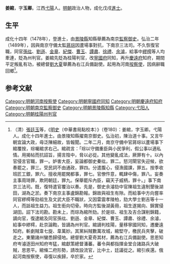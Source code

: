 '''姜綰'''，字'''玉卿'''。江西[[弋陽|弋陽]]人。[[明朝|明朝]]政治人物，成化戊戌[[進士|進士]]。

==生平==
成化十四年（1478年），登進士，由[[景陵縣|景陵縣]]知縣舉薦為南京[[監察御史|監察御史]]。弘治二年（1489年），因與南京守備太監[[蔣琮|蔣琮]]因蘆場事對抗，下南京三法司。不久恢復官職，同官[[孫纮|孫纮]]、[[劉遜|劉遜]]、[[金章|金章]]、[[紀傑|紀傑]]、[[曹玉|曹玉]]、[[譚肅|譚肅]]、[[徐禮|徐禮]]、[[余濬|余濬]]，給事中[[繆樗|繆樗]]等人均牽連，貶為州判官。姜綰先貶為桂陽判官，改[[寧國府|寧國府]]同知，再升[[慶遠府|慶遠府]]知府，期間平定叛亂有功，被總督[[劉大夏|劉大夏]]舉薦為右江兵備副使。起用為河南[[按察使|按察使]]，因病辭職回鄉<ref>（清）[[張廷玉|張廷玉]]等，《[[明史|明史]]（中華書局點校本）》（卷180）：姜綰，字玉卿。弋陽人。成化十四年進士。由景陵知縣擢南京御史。弘治初，陳治道十事。又言午朝宜論大政，毋泛陳細故，皆報聞。二年二月，南京守備中官蔣琮以蘆場事下綰覆按，琮囑綰求右己。綰疏言：「琮以守備重臣與小民爭利，假公事以適私情。用揭帖而抗詔旨，揚言陰中，脅以必從。其他變亂成法，厥罪有十。以內官侵言官職，罪一。妒害大臣，妄論都御史秦纮，罪二。怒河閘官失迎候，欲奏罷之，罪三。受民詞不由通政，罪四。分遣腹心，侵漁國課，罪五。按季收班匠工銀，罪六。擅收用罷閑都事，罪七。官僚忤意，輒肆中傷，罪八。妄奏主事周琦罪，欺罔朝廷，罪九。保舉罷斥內臣，竊天子威柄，罪十。」事下南京三法司。既，復特遣官覆治以奏。先是，御史余濬劾中官陳祖生違制墾後湖田，湖為之淤。奏下南京主事盧錦勘報。錦故與祖生有隙。而給事中方向嘗率同官繆樗等劾祖生及文武大臣不職狀，又因雷震孝陵柏，劾大學士劉吉等十一人，而詆祖生益力。祖生銜向切骨。時向方監後湖黃冊，祖生遂揭向、錦實侵湖田。詔下法司勘。勘未上，而琮為綰所劾。於是琮、祖生及吉合謀削錦籍，謫向官，復逮綰及同官孫纮、劉遜、金章、紀傑、曹玉、譚肅、徐禮、余濬，給事中繆樗，赴京論鞫，皆謫為州判官。綰謫判桂陽，量移寧國同知，遷慶遠知府。斬劇賊韋七旋、韋萬妙。其黨糾賊數萬攻城，綰堅守，檄民兵夾擊，破走之。東蘭諸州蠻悉歸侵地。總督劉大夏奇其材，薦為右江兵備副使。思恩知府岑濬逐田州知府岑猛，綰獻策總督潘蕃。蕃令與都指揮金堂合諸路兵大破賊，思恩平。綰條二府形勢，請改設流官，比中土，廷議從之。綰引疾還。俄起河南按察使，尋復以疾歸，卒於家。</ref>。

==参考文献==
{{wikisource|明史/卷180}}
<div class="references-small">
<references />
</div>

{{start box}}
{{s-off}}
{{s-before|[[葉應|葉應]]}}
{{s-title|明朝慶遠府知府|弘治年間}}
{{s-after|[[車份|車份]]}}
{{end box}}

{{成化十四年戊戌科殿試金榜}}
{{DEFAULTSORT:Jiang姜}}
[[Category:明朝河南按察使|Category:明朝河南按察使]]
[[Category:明朝寧國府同知|Category:明朝寧國府同知]]
[[Category:明朝慶遠府知府|Category:明朝慶遠府知府]]
[[Category:明朝南京監察御史|Category:明朝南京監察御史]]
[[Category:明朝景陵縣知縣|Category:明朝景陵縣知縣]]
[[Category:弋阳人|Category:弋阳人]]
[[Category:明朝桂陽州判官|Category:明朝桂陽州判官]]